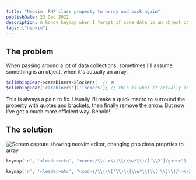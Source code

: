 ```yaml
---
title: "Neovim: PHP class property to array and back again"
publishDate: 23 Dec 2022
description: A handy keymap when I forget if some data is an object or an array
tags: ["neovim"]
---
```


## The problem

When passing around a lot of data collections, sometimes I'll assume something
is an object, when it's actually an array.

```php
$climbingGear->carabiners->lockers;  // ❌
$climbingGear['carabiners']['lockers']; // this is what it actually is
```

This is always a pain to fix. Usually I'll make a quick macro to surround the
property with quotes and brackets, then finally remove the arrow. But now I've
got a much more efficient way. Behold!

## The solution

![Screen capture showing neovim editor, changing php class proprties to array](https://res.cloudinary.com/dawwvmppi/image/upload/v1671819629/neovim-php-class-to-array_lnwvvv.gif)

```lua
keymap('n', '<leader>cta', "<cmd>s/\\(->\\)\\(\\w*\\)/['\\2']/g<cr>")

keymap('n', '<leader>atc', "<cmd>s/\\(\\['\\)\\(\\w*\\)\\('\\]\\)/->\\2/g<cr>")
```
